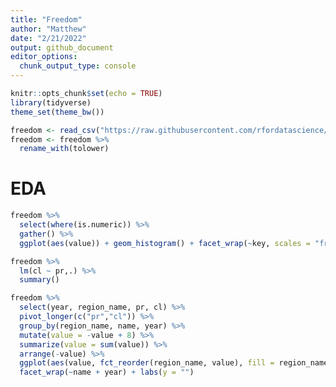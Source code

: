 ```yaml
---
title: "Freedom"
author: "Matthew"
date: "2/21/2022"
output: github_document
editor_options: 
  chunk_output_type: console
---
```


```r
knitr::opts_chunk$set(echo = TRUE)
library(tidyverse)
theme_set(theme_bw())
```


```r
freedom <- read_csv("https://raw.githubusercontent.com/rfordatascience/tidytuesday/master/data/2022/2022-02-22/freedom.csv")
freedom <- freedom %>%
  rename_with(tolower)
```


# EDA
```r
freedom %>%
  select(where(is.numeric)) %>%
  gather() %>%
  ggplot(aes(value)) + geom_histogram() + facet_wrap(~key, scales = "free")
```



```r
freedom %>%
  lm(cl ~ pr,.) %>%
  summary()
```


```r
freedom %>%
  select(year, region_name, pr, cl) %>%
  pivot_longer(c("pr","cl")) %>%
  group_by(region_name, name, year) %>%
  mutate(value = -value + 8) %>%
  summarize(value = sum(value)) %>%
  arrange(-value) %>%
  ggplot(aes(value, fct_reorder(region_name, value), fill = region_name)) + geom_col() +
  facet_wrap(~name + year) + labs(y = "")
```


